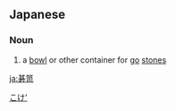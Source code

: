 ==Japanese==
{{ja-kanjitab|碁|笥}}

===Noun===
{{ja-noun|ごけ}}
# a [[bowl]] or other container for [[go]] [[stone]]s

[[Category:ja:Go|こけ']]

[[ja:碁笥]]